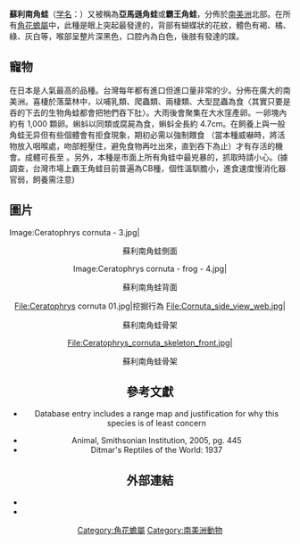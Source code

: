 {{speciesbox
| taxon = Ceratophrys cornuta
| name = 蘇利南角蛙
| image = Ceratophrys cornuta.jpg
| status = LC
| status_system = IUCN3.1
| binomial = ''Ceratophrys cornuta''
| authority = ([[Carolus_Linnaeus|Linnaeus]], 1758)
}}

'''蘇利南角蛙'''（[[学名|学名]]：''{{lang|la|Ceratophrys cornuta}}''）又被稱為'''亞馬遜角蛙'''或'''霸王角蛙'''，分佈於[[南美洲|南美洲]]北部。在所有[[角花蟾屬|角花蟾屬]]中，此種是眼上突起最發達的，背部有蝴蝶狀的花紋，體色有褐、橘、綠、灰白等，喉部呈整片深黑色，口腔內為白色，後肢有發達的蹼。

==寵物==

在日本是人氣最高的品種。台灣每年都有進口但進口量非常的少。分佈在廣大的南美洲。喜棲於落葉林中，以哺乳類、爬蟲類、兩棲類、大型昆蟲為食〈其實只要是吞的下去的生物角蛙都會把牠們吞下肚〉。大雨後會聚集在大水窪產卵。一卵塊內約有 1,000 顆卵。蝌蚪以同類或腐屍為食，蝌蚪全長約 4.7cm。在飼養上與一般角蛙无异但有些個體會有拒食現象，期初必需以強制餵食 （當本種威嚇時，將活物放入咽喉處，吻部輕壓住，避免食物再吐出來，直到吞下為止）才有存活的機會。成體可長至 {{convert|20|cm|in}}。另外，本種是市面上所有角蛙中最兇暴的，抓取時請小心。(據調查，台灣市場上霸王角蛙目前普遍為CB種，個性溫馴膽小，進食速度慢消化器官弱，飼養需注意)

==圖片==
<gallery>
Image:Ceratophrys cornuta - 3.jpg|<center>蘇利南角蛙側面<center>
Image:Ceratophrys cornuta - frog - 4.jpg|<center>蘇利南角蛙背面<center>
File:Ceratophrys cornuta 01.jpg|挖掘行為
File:Cornuta_side_view_web.jpg|<center>蘇利南角蛙骨架<center>
File:Ceratophrys_cornuta_skeleton_front.jpg|<center>蘇利南角蛙骨架<center>
</gallery>

==參考文獻==
{{refbegin}}
* {{IUCN2006|assessors=La Marca ''et al.''|year=2004|id=56337|title=Ceratophrys cornuta|downloaded=12 May 2006}} Database entry includes a range map and justification for why this species is of least concern
* Animal, Smithsonian Institution, 2005, pg. 445
*Ditmar's Reptiles of the World: 1937
{{refend}}

==外部連結==
*{{commons-inline|Ceratophrys cornuta|'''''Surinam horned frog'''''}}
*{{Wikispecies-inline|Ceratophrys cornuta|'''''Surinam horned frog'''''}} 
{{Taxonbar|from=Q507708}}
[[Category:角花蟾屬|Category:角花蟾屬]]
[[Category:南美洲動物|Category:南美洲動物]]